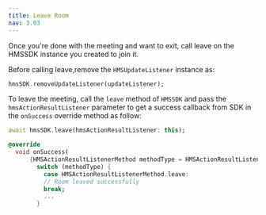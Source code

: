 ```yaml
---
title: Leave Room
nav: 3.03
---
```


Once you're done with the meeting and want to exit, call leave on the HMSSDK instance you created to join it.


Before calling leave,remove the `HMSUpdateListener` instance as:
```dart
hmsSDK.removeUpdateListener(updateListener);
```

To leave the meeting, call the `leave` method of `HMSSDK` and pass the `hmsActionResultListener` parameter to get a success callback from SDK in the `onSuccess` override method as follow:
```dart
await hmsSDK.leave(hmsActionResultListener: this);

@override
  void onSuccess(
      {HMSActionResultListenerMethod methodType = HMSActionResultListenerMethod.unknown, Map<String, dynamic>? arguments}) {
        switch (methodType) {
          case HMSActionResultListenerMethod.leave:
          // Room leaved successfully
          break;
          ...
        }
```
